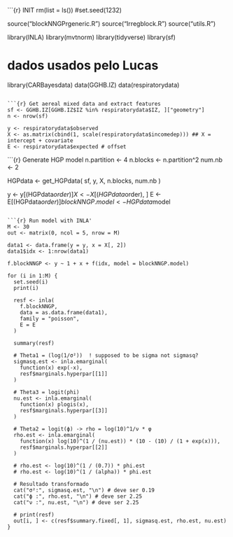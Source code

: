 ```{r} INIT
rm(list = ls())
#set.seed(1232)

source("blockNNGPrgeneric.R")
source("Irregblock.R")
source("utils.R")

library(INLA)
library(mvtnorm)
library(tidyverse)
library(sf)

# dados usados pelo Lucas
library(CARBayesdata)
data(GGHB.IZ)
data(respiratorydata)
```

```{r} Get aereal mixed data and extract features
sf <- GGHB.IZ[GGHB.IZ$IZ %in% respiratorydata$IZ, ]["geometry"]
n <- nrow(sf)

y <- respiratorydata$observed
X <- as.matrix(cbind(1, scale(respiratorydata$incomedep))) ## X = intercept + covariate
E <- respiratorydata$expected # offset
```


```{r} Generate HGP model
n.partition <- 4
n.blocks <- n.partition^2
num.nb <- 2

HGPdata <- get_HGPdata(
  sf,
  y,
  X,
  n.blocks,
  num.nb
)

y <- y[(HGPdata$order)]
X <- X[(HGPdata$order), ]
E <- E[(HGPdata$order)]
blockNNGP.model <- HGPdata$model
```

```{r} Run model with INLA'
M <- 30
out <- matrix(0, ncol = 5, nrow = M)

data1 <- data.frame(y = y, x = X[, 2])
data1$idx <- 1:nrow(data1)

f.blockNNGP <- y ~ 1 + x + f(idx, model = blockNNGP.model)

for (i in 1:M) {
  set.seed(i)
  print(i)

  resf <- inla(
    f.blockNNGP,
    data = as.data.frame(data1),
    family = "poisson",
    E = E
  )

  summary(resf)

  # Theta1 = (log(1/σ²))  ! supposed to be sigma not sigmasq?
  sigmasq.est <- inla.emarginal(
    function(x) exp(-x),
    resf$marginals.hyperpar[[1]]
  )

  # Theta3 = logit(phi)
  nu.est <- inla.emarginal(
    function(x) plogis(x),
    resf$marginals.hyperpar[[3]]
  )

  # Theta2 = logit(ϕ) -> rho = log(10)^1/ν * φ
  rho.est <- inla.emarginal(
    function(x) log(10)^(1 / (nu.est)) * (10 - (10) / (1 + exp(x))),
    resf$marginals.hyperpar[[2]]
  )

  # rho.est <- log(10)^(1 / (0.7)) * phi.est
  # rho.est <- log(10)^(1 / (alpha)) * phi.est

  # Resultado transformado
  cat("σ²:", sigmasq.est, "\n") # deve ser 0.19
  cat("ϕ :", rho.est, "\n") # deve ser 2.25
  cat("ν :", nu.est, "\n") # deve ser 2.25

  # print(resf)
  out[i, ] <- c(resf$summary.fixed[, 1], sigmasq.est, rho.est, nu.est)
}
```

